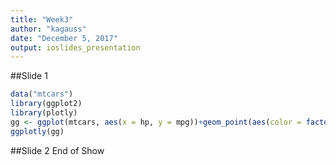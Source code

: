 ```yaml
---
title: "Week3"
author: "kagauss"
date: "December 5, 2017"
output: ioslides_presentation
---
```


##Slide 1

```r
data("mtcars")
library(ggplot2)
library(plotly)
gg <- ggplot(mtcars, aes(x = hp, y = mpg))+geom_point(aes(color = factor(cyl)))+geom_smooth(method = "lm")+labs(col = "Cylinder")
ggplotly(gg)
```

##Slide 2
End of Show